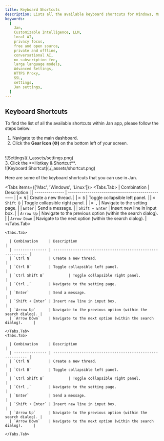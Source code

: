 ```yaml
---
title: Keyboard Shortcuts
description: Lists all the available keyboard shortcuts for Windows, Mac, and Linux.
keywords:
  [
    Jan,
    Customizable Intelligence, LLM,
    local AI,
    privacy focus,
    free and open source,
    private and offline,
    conversational AI,
    no-subscription fee,
    large language models,
    Advanced Settings,
    HTTPS Proxy,
    SSL,
    settings,
    Jan settings,
  ]
---
```



## Keyboard Shortcuts
To find the list of all the available shortcuts within Jan app, please follow the steps below:
1. Navigate to the main dashboard.
2. Click the **Gear Icon (⚙️)** on the bottom left of your screen.
<br/>
![Settings](./_assets/settings.png)
<br/>
3. Click the **Hotkey & Shortcut**.
<br/>
![Keyboard Shortcut](./_assets/shortcut.png)
<br/>

Here are some of the keyboard shortcuts that you can use in Jan.

<Tabs items={['Mac', 'Windows', 'Linux']}>
    <Tabs.Tab>
      | Combination     | Description                                        |
      | --------------- | -------------------------------------------------- |
      | `⌘ N`           | Create a new thread.                              |
      | `⌘ B`           | Toggle collapsible left panel.                      |
      | `⌘ Shift B`           | Toggle collapsible right panel.                      |
      | `⌘ ,`           | Navigate to the setting page.                           |
      | `Enter`         | Send a message.                                     |
      | `Shift + Enter` | Insert new line in input box.                       |
      | `Arrow Up`      | Navigate to the previous option (within the search dialog). |
      | `Arrow Down`    | Navigate to the next option (within the search dialog).     |
    </Tabs.Tab>

    <Tabs.Tab>

      | Combination     | Description                                                |
      | --------------- | ---------------------------------------------------------- |
      | `Ctrl N`        | Create a new thread.                                      |
      | `Ctrl B`        | Toggle collapsible left panel.                              |
      | `Ctrl Shift B`           | Toggle collapsible right panel.                      |
      | `Ctrl ,`        | Navigate to the setting page.                                   |
      | `Enter`         | Send a message.                                             |
      | `Shift + Enter` | Insert new line in input box.                               |
      | `Arrow Up`      | Navigate to the previous option (within the search dialog). |
      | `Arrow Down`    | Navigate to the next option (within the search dialog).     |

    </Tabs.Tab>
    <Tabs.Tab>

      | Combination     | Description                                                |
      | --------------- | ---------------------------------------------------------- |
      | `Ctrl N`        | Create a new thread.                                       |
      | `Ctrl B`        | Toggle collapsible left panel.                              |
      | `Ctrl Shift B`           | Toggle collapsible right panel.                      |
      | `Ctrl ,`        | Navigate to the setting page.                                   |
      | `Enter`         | Send a message.                                             |
      | `Shift + Enter` | Insert new line in input box.                               |
      | `Arrow Up`      | Navigate to the previous option (within the search dialog). |
      | `Arrow Down`    | Navigate to the next option (within the search dialog).     |

    </Tabs.Tab>

</Tabs>

